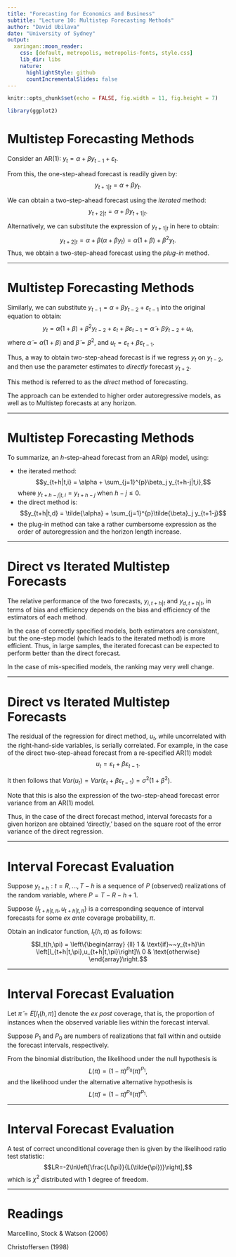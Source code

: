 ```yaml
---
title: "Forecasting for Economics and Business"
subtitle: "Lecture 10: Multistep Forecasting Methods"
author: "David Ubilava"
date: "University of Sydney"
output:
  xaringan::moon_reader:
    css: [default, metropolis, metropolis-fonts, style.css]
    lib_dir: libs
    nature:
      highlightStyle: github
      countIncrementalSlides: false
---
```



```r
knitr::opts_chunk$set(echo = FALSE, fig.width = 11, fig.height = 7)
```


```r
library(ggplot2)
```

# Multistep Forecasting Methods

Consider an AR(1): $y_t=\alpha+\beta y_{t-1}+\varepsilon_t.$ 

From this, the one-step-ahead forecast is readily given by: $$y_{t+1|t}=\alpha+\beta y_{t}.$$

We can obtain a two-step-ahead forecast using the *iterated* method: $$y_{t+2|t}=\alpha+\beta y_{t+1|t}.$$

Alternatively, we can substitute the expression of $y_{t+1|t}$ in here to obtain: $$y_{t+2|t}=\alpha+\beta (\alpha+\beta y_{t}) = \alpha(1+\beta)+\beta^2y_t.$$
Thus, we obtain a two-step-ahead forecast using the *plug-in* method.

---


# Multistep Forecasting Methods

Similarly, we can substitute $y_{t-1}=\alpha+\beta y_{t-2}+\varepsilon_{t-1}$ into the original equation to obtain:
$$y_t=\alpha(1+\beta)+\beta^2y_{t-2} + \varepsilon_t + \beta\varepsilon_{t-1} = \tilde{\alpha} + \tilde{\beta} y_{t-2} + u_t,$$ where $\tilde{\alpha}=\alpha(1+\beta)$ and $\tilde{\beta}=\beta^2$, and $u_t=\varepsilon_t + \beta\varepsilon_{t-1}.$

Thus, a way to obtain two-step-ahead forecast is if we regress $y_t$ on $y_{t-2}$, and then use the parameter estimates to *directly* forecast $y_{t+2}$. 

This method is referred to as the *direct* method of forecasting.

The approach can be extended to higher order autoregressive models, as well as to Multistep forecasts at any horizon. 


---


# Multistep Forecasting Methods

To summarize, an $h$-step-ahead forecast from an AR(p) model, using:

- the iterated method: 
$$y_{t+h|t,i} = \alpha + \sum_{j=1}^{p}\beta_j y_{t+h-j|t,i},$$ where $y_{t+h-j|t,i}=y_{t+h-j}$ when $h-j\le 0.$
- the direct method is: 
$$y_{t+h|t,d} = \tilde{\alpha} + \sum_{j=1}^{p}\tilde{\beta}_j y_{t+1-j}$$
- the plug-in method can take a rather cumbersome expression as the order of autoregression and the horizon length increase.

---


# Direct vs Iterated Multistep Forecasts

The relative performance of the two forecasts, $y_{i,t+h|t}$ and $y_{d,t+h|t}$, in terms of bias and efficiency depends on the bias and efficiency of the estimators of each method. 

In the case of correctly specified models, both estimators are consistent, but the one-step model (which leads to the iterated method) is more efficient. Thus, in large samples, the iterated forecast can be expected to perform better than the direct forecast.

In the case of mis-specified models, the ranking may very well change.

---


# Direct vs Iterated Multistep Forecasts

The residual of the regression for direct method, $u_t$, while uncorrelated with the right-hand-side variables, is serially correlated. For example, in the case of the direct two-step-ahead forecast from a re-specified AR(1) model: $$u_t = \varepsilon_t+\beta\varepsilon_{t-1}.$$

It then follows that $Var(u_t) = Var(\varepsilon_t+\beta\varepsilon_{t-1}) = \sigma^2(1+\beta^2).$ 

Note that this is also the expression of the two-step-ahead forecast error variance from an AR(1) model.

Thus, in the case of the direct forecast method, interval forecasts for a given horizon are obtained 'directly,' based on the square root of the error variance of the direct regression.

---


# Interval Forecast Evaluation

Suppose $y_{t+h}: t=R,\ldots,T-h$ is a sequence of $P$ (observed) realizations of the random variable, where $P=T-R-h+1$.

Suppose $\left\{l_{t+h|t,\pi},u_{t+h|t,\pi}\right\}$ is a corresponding sequence of interval forecasts for some *ex ante* coverage probability, $\pi$. 

Obtain an indicator function, $I_t(h,\pi)$ as follows: 
$$I_t(h,\pi) = \left\{\begin{array}
{ll}
1 & \text{if}~~y_{t+h}\in \left[l_{t+h|t,\pi},u_{t+h|t,\pi}\right]\\
0 & \text{otherwise}
\end{array}\right.$$

---


# Interval Forecast Evaluation

Let $\tilde{\pi}=E\left[I_t(h,\pi)\right]$ denote the *ex post* coverage, that is, the proportion of instances when the observed variable lies within the forecast interval.

Suppose $P_1$ and $P_0$ are numbers of realizations that fall within and outside the forecast intervals, respectively.

From the binomial distribution, the likelihood under the null hypothesis is $$L(\pi)=(1-\pi)^{P_0}(\pi)^{P_1},$$ 
and the likelihood under the alternative alternative hypothesis is $$L(\tilde{\pi})=(1-\tilde{\pi})^{P_0}(\tilde{\pi})^{P_1}.$$

---


# Interval Forecast Evaluation

A test of correct unconditional coverage then is given by the likelihood ratio test statistic: $$LR=-2\ln\left[\frac{L(\pi)}{L(\tilde{\pi})}\right],$$ which is $\chi^2$ distributed with 1 degree of freedom.

---


# Readings

Marcellino, Stock & Watson (2006)

Christoffersen (1998)





